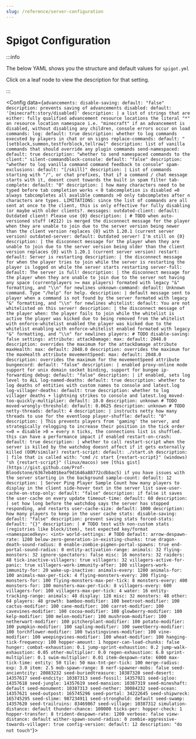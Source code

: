 ```yaml
---
slug: /reference/server-configuration
---
```


# Spigot Configuration


:::info

The below YAML shows you the structure and default values for `spigot.yml`

Click on a leaf node to view the description for that setting.

:::

<Config data={`
advancements:
  disable-saving:
    default: "false"
    description: prevents saving of advancements
  disabled:
    default: '[minecraft:story/disabled]'
    description: |
      a list of strings that are either:
        fully qualified advancement resource locations
        the literal "*"
        an resource location namespace i.e. "minecraft"
      if an advancement is disabled, without disabling any children, console errors occur on load
commands:
  log:
    default: true
    description: whether to log commands executed by players in chat or on signs
  replace-commands:
    default: "[setblock,summon,testforblock,tellraw]"
    description: list of vanilla commands that should override any plugin commands
  send-namespaced:
    default: true
    description: "whether to send namespaced commands to the client:"
  silent-commandblock-console:
    default: "false"
    description: "whether to log vanilla command command feedback to console"
  spam-exclusions:
    default: "[/skill]"
    description: |
      List of commands starting with "/", or chat prefixes,
      that if a command / chat message starts with it,
      doesnt count towards the built in spam filter
  tab-complete:
    default: "0"
    description: |
      how many characters need to be typed before tab completion works
      < 0 tabcompletion is disabled
      =0 always tabcompletes all avalible commands
      >0 only tabcompletes after n characters are types.
      LIMITATIONS: since the list of commands are all sent at once to the client,
      this is only effective for fully disabling (or maybe with older clients?.
messages:
  outdated-client:
    default: Outdated client! Please use {0}
    description: | # TODO when auto-versioned stuff (#212) is merged
      the disconnect message for the player when they are unable to join
      due to the server version being newer than the client version
      replaces {0} with 1.20.1 (current server version)
  outdated-server:
    default: Outdated server! I'm still on {0}
    description: |
      the disconnect message for the player when they are unable to join
      due to the server version being older than the client version
      replaces {0} with 1.20.1 (current server version)
  restart:
    default: Server is restarting
    description: |
      the disconnect message for when
      the player tries to join while the server is restarting
      the player is logged on while the server starts restarting
  server-full:
    default: The server is full!
    description: |
      the disconnect message for the player when they are unable to join
      due to the server not having any space (currentplayers >= max players)
      formated with legacy "&" formatting, and "\\n" for newlines
  unknown-command:
    default: Unknown command. Type "/help" for help.
    description: |
      default message sent to player when a command is not found by the server
      formated with legacy "&" formatting, and "\\n" for newlines
  whitelist:
    default: You are not whitelisted on this server!
    description: |
      the disconnect message of the player when:
      the player fails to join while the whitelist is active
      the player was kicked due to being removed from the whitelist with enforce-whitelist enabled
      the player was kicked due to the whitelist enabling with enforce-whitelist enabled
      formated with legacy "&" formatting, and "\\n" for newlines
players: # TODO
  disable-saving: false
settings:
  attribute:
    attackDamage:
      max:
        default: 2048.0
        description: overrides the maximum for the attackDamage attribute
    maxHealth:
      max:
        default: 2048.0
        description: overrides the maximum for the maxHealth attribute
    movementSpeed:
      max:
        default: 2048.0
        description: overrides the maximum for the movementSpeed attribute
  bungeecord:
    default: "false"
    description: |
      enabled proxy-online mode
      support for unix domain socket binding,
      support for bungee ip-forwarding
  debug:
    default: "false"
    description: |
      if enabled, sets log level to ALL
  log-named-deaths:
    default: true
    description: whether to log deaths of entities with custom names to console and latest.log
  log-villager-deaths:
    default: true
    description: whether to log villager deaths + lightning strikes to console and latest.log
  moved-too-quickly-multiplier:
    default: 10.0
    description: unknown # TODO
  moved-wrongly-threshold:
    default: 0.0625
    description: unknown # TODO
  netty-threads:
    default: 4
    description: |
      instructs netty how many threads to use for the eventloop
  player-shuffle:
    default: "0"
    description: |
      This prevents players from 'gaming' the server, and strategically relogging to increase their position in the tick order
      <=0 = disable
      >0 = every n ticks, the connections list is shuffled.
      this can have a performance impact if enabled
  restart-on-crash:
    default: true
    description: |
      whether to call restart-script when the server is killed by the watchdog
      doesnt affect if it gets externally killed (OOM/similar)
  restart-script:
    default: ./start.sh
    description: |
      file that is called with:
        "cmd /c start {restart-script}" (windows)
        "sh {restart-script}" (linux/macos)
      see [this gist](https://gist.github.com/Prof-Bloodstone/6367eb4016eaf9d1646a88772cdbbac5) if you have issues with the server starting in the background
  sample-count:
    default: 12
    description: |
      Server Ping Player Sample Count
      how many players to display in the client side-hover text in the server list
  save-user-cache-on-stop-only:
    default: "false"
    description: if false it saves the user-cache on every update
  timeout-time:
    default: 60
    description: |
      set how long before the watchdog says the server has stopped responding, and restarts
  user-cache-size:
    default: 1000
    description: how many players to keep in the user cache
stats:
  disable-saving:
    default: "false"
    description: prevent saving stats
  forced-stats:
    default: "{}"
    description: | # TODO test with non-custom stats (registries like block/item), test expected key/format
      <namespacedkey>: <int>
world-settings: # TODO
  default:
    arrow-despawn-rate: 1200
    below-zero-generation-in-existing-chunks: true
    dragon-death-sound-radius: 0
    enable-zombie-pigmen-portal-spawns: true
    end-portal-sound-radius: 0
    entity-activation-range:
      animals: 32
      flying-monsters: 32
      ignore-spectators: false
      misc: 16
      monsters: 32
      raiders: 48
      tick-inactive-villagers: true
      villagers: 32
      villagers-active-for-panic: true
      villagers-work-immunity-after: 100
      villagers-work-immunity-for: 20
      wake-up-inactive:
        animals-every: 1200
        animals-for: 100
        animals-max-per-tick: 4
        flying-monsters-every: 200
        flying-monsters-for: 100
        flying-monsters-max-per-tick: 8
        monsters-every: 400
        monsters-for: 100
        monsters-max-per-tick: 8
        villagers-every: 600
        villagers-for: 100
        villagers-max-per-tick: 4
      water: 16
    entity-tracking-range:
      animals: 48
      display: 128
      misc: 32
      monsters: 48
      other: 64
      players: 48
    growth:
      bamboo-modifier: 100
      beetroot-modifier: 100
      cactus-modifier: 100
      cane-modifier: 100
      carrot-modifier: 100
      cavevines-modifier: 100
      cocoa-modifier: 100
      glowberry-modifier: 100
      kelp-modifier: 100
      melon-modifier: 100
      mushroom-modifier: 100
      netherwart-modifier: 100
      pitcherplant-modifier: 100
      potato-modifier: 100
      pumpkin-modifier: 100
      sapling-modifier: 100
      sweetberry-modifier: 100
      torchflower-modifier: 100
      twistingvines-modifier: 100
      vine-modifier: 100
      weepingvines-modifier: 100
      wheat-modifier: 100
    hanging-tick-frequency: 100
    hopper-amount: 1
    hopper-can-load-chunks: false
    hunger:
      combat-exhaustion: 0.1
      jump-sprint-exhaustion: 0.2
      jump-walk-exhaustion: 0.05
      other-multiplier: 0.0
      regen-exhaustion: 6.0
      sprint-multiplier: 0.1
      swim-multiplier: 0.01
    item-despawn-rate: 6000
    max-tick-time:
      entity: 50
      tile: 50
    max-tnt-per-tick: 100
    merge-radius:
      exp: 3.0
      item: 2.5
    mob-spawn-range: 8
    nerf-spawner-mobs: false
    seed-ancientcity: 20083232
    seed-buriedtreasure: 10387320
    seed-desert: 14357617
    seed-endcity: 10387313
    seed-fossil: 14357921
    seed-igloo: 14357618
    seed-jungle: 14357619
    seed-mansion: 10387319
    seed-mineshaft: default
    seed-monument: 10387313
    seed-nether: 30084232
    seed-ocean: 14357621
    seed-outpost: 165745296
    seed-portal: 34222645
    seed-shipwreck: 165745295
    seed-slime: 987234911
    seed-stronghold: default
    seed-swamp: 14357620
    seed-trailruins: 83469867
    seed-village: 10387312
    simulation-distance: default
    thunder-chance: 100000
    ticks-per:
      hopper-check: 1
      hopper-transfer: 8
    trident-despawn-rate: 1200
    verbose: false
    view-distance: default
    wither-spawn-sound-radius: 0
    zombie-aggressive-towards-villager: true
config-version:
  default: 12
  description: "do not touch"
`}></Config>